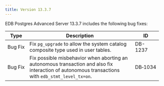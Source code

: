 ---
title: Version 13.3.7
---

EDB Postgres Advanced Server 13.3.7 includes the following bug fixes:

| Type | Description      | ID |
| ---- | ---------------- | -- |
| Bug&nbsp;Fix | Fix `pg_upgrade` to allow the system catalog composite type used in user tables. | DB-1237 |
| Bug Fix | Fix possible misbehavior when aborting an autonomous transaction and also fix interaction of autonomous transactions with `edb_stmt_level_tx=on`. | DB&#8209;1034 |
